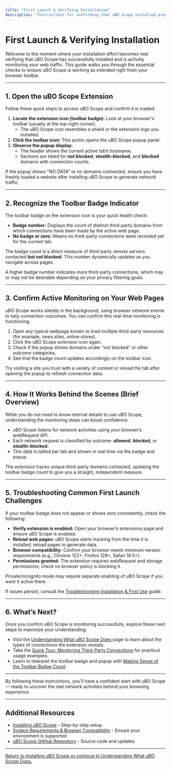 ```yaml
---
title: "First Launch & Verifying Installation"
description: "Instructions for confirming that uBO Scope installed properly. Directs users to open the extension, recognize its toolbar badge, and confirms that it is actively monitoring connections on web pages."
---
```


# First Launch & Verifying Installation

Welcome to the moment where your installation effort becomes real: verifying that uBO Scope has successfully installed and is actively monitoring your web traffic. This guide walks you through the essential checks to ensure uBO Scope is working as intended right from your browser toolbar.

---

## 1. Open the uBO Scope Extension

Follow these quick steps to access uBO Scope and confirm it is loaded:

1. **Locate the extension icon (toolbar badge):** Look at your browser's toolbar (usually at the top-right corner).
   - The uBO Scope icon resembles a shield or the extension logo you installed.
2. **Click the toolbar icon:** This action opens the uBO Scope popup panel.
3. **Observe the popup display:**
   - The header shows the current active tab’s hostname.
   - Sections are listed for **not blocked**, **stealth-blocked**, and **blocked** domains with connection counts.

<Tip>
If the popup shows "NO DATA" or no domains connected, ensure you have freshly loaded a website after installing uBO Scope to generate network traffic.
</Tip>

---

## 2. Recognize the Toolbar Badge Indicator

The toolbar badge on the extension icon is your quick health check:

- **Badge number:** Displays the count of distinct third-party domains from which connections have been made by the active web page.
- **No badge or zero:** Means no third-party connections were recorded yet for the current tab.

The badge count is a direct measure of third-party remote servers contacted **but not blocked**. This number dynamically updates as you navigate across pages.

<Note>
A higher badge number indicates more third-party connections, which may or may not be desirable depending on your privacy filtering goals.
</Note>

---

## 3. Confirm Active Monitoring on Your Web Pages

uBO Scope works silently in the background, using browser network events to tally connection outcomes. You can confirm this real-time monitoring is functioning:

1. Open any typical webpage known to load multiple third-party resources (for example, news sites, online stores).
2. Click the uBO Scope extension icon again.
3. Check if the popup shows domains under “not blocked” or other outcome categories.
4. See that the badge count updates accordingly on the toolbar icon.

<Tip>
Try visiting a site you trust with a variety of content or reload the tab after opening the popup to refresh connection data.
</Tip>

---

## 4. How It Works Behind the Scenes (Brief Overview)

While you do not need to know internal details to use uBO Scope, understanding the monitoring steps can boost confidence:

- uBO Scope listens for network activities using your browser’s webRequest API.
- Each network request is classified by outcome: **allowed**, **blocked**, or **stealth-blocked**.
- This data is tallied per tab and shown in real time via the badge and popup.

The extension tracks unique third-party domains contacted, updating the toolbar badge count to give you a straight, independent measure.

---

## 5. Troubleshooting Common First Launch Challenges

If your toolbar badge does not appear or shows zero consistently, check the following:

- **Verify extension is enabled:** Open your browser’s extensions page and ensure uBO Scope is enabled.
- **Reload web pages:** uBO Scope starts tracking from the time it is installed; reload pages to generate data.
- **Browser compatibility:** Confirm your browser meets minimum version requirements (e.g., Chrome 122+, Firefox 128+, Safari 18.5+).
- **Permissions granted:** The extension requires webRequest and storage permissions; check no browser policy is blocking it.

<Warning>
Private/incognito mode may require separate enabling of uBO Scope if you want it active there.
</Warning>

If issues persist, consult the [Troubleshooting Installation & First Use](https://docs.ubo-scope/guides/core-usage-and-setup/troubleshooting-installation) guide.

---

## 6. What’s Next?

Once you confirm uBO Scope is monitoring successfully, explore these next steps to maximize your understanding:

- Visit the [Understanding What uBO Scope Does](https://docs.ubo-scope/getting-started/core-usage-and-setup/understanding-scope) page to learn about the types of connections the extension reveals.
- Take the [Quick Tour: Monitoring Third-Party Connections](https://docs.ubo-scope/getting-started/core-usage-and-setup/quick-usage-tour) for practical usage examples.
- Learn to interpret the toolbar badge and popup with [Making Sense of the Toolbar Badge Count](https://docs.ubo-scope/guides/core-workflows/toolbar-badge-guide).

---

By following these instructions, you’ll have a confident start with uBO Scope — ready to uncover the real network activities behind your browsing experience.

---

## Additional Resources

- [Installing uBO Scope](https://docs.ubo-scope/getting-started/installation-basics/installing-extension) - Step-by-step setup
- [System Requirements & Browser Compatibility](https://docs.ubo-scope/getting-started/installation-basics/system-requirements) - Ensure your environment is supported
- [uBO Scope GitHub Repository](https://github.com/gorhill/uBO-Scope) - Source code and updates

---

<u>Return to <a href="/getting-started/installation-basics/installing-extension">Installing uBO Scope</a> or continue to <a href="/getting-started/core-usage-and-setup/understanding-scope">Understanding What uBO Scope Does</a>.</u>
